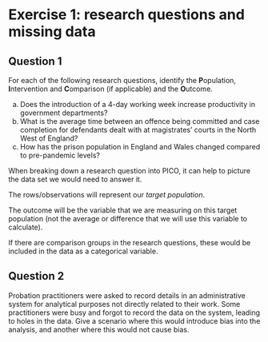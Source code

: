 # Exercise 1: research questions and missing data {.unnumbered}

## Question 1 {.unnumbered}

For each of the following research questions, identify the **P**opulation, **I**ntervention and **C**omparison (if applicable) and the **O**utcome.

a. Does the introduction of a 4-day working week increase productivity in government departments?
b. What is the average time between an offence being committed and case completion for defendants dealt with at magistrates’ courts in the North West of England?
c. How has the prison population in England and Wales changed compared to pre-pandemic levels?

:::{.callout-tip}
When breaking down a research question into PICO, it can help to picture the data set we would need to answer it. 

The rows/observations will represent our *target population*.

The outcome will be the variable that we are measuring on this target population (not the average or difference that we will use this variable to calculate).

If there are comparison groups in the research questions, these would be included in the data as a categorical variable. 
:::

## Question 2 {.unnumbered}

Probation practitioners were asked to record details in an administrative system for analytical purposes not directly related to their work. Some practitioners were busy and forgot to record the data on the system, leading to holes in the data. Give a scenario where this would introduce bias into the analysis, and another where this would not cause bias.
